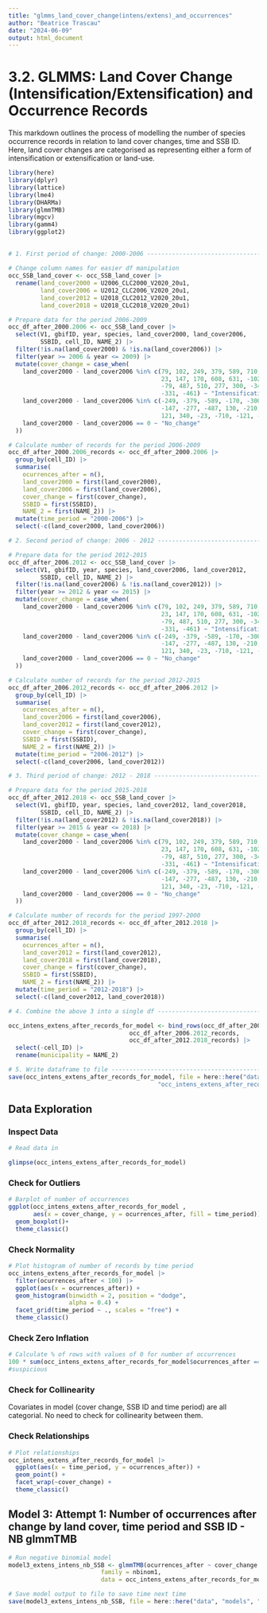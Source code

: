 ```yaml
---
title: "glmms_land_cover_change(intens/extens)_and_occurrences"
author: "Beatrice Trascau"
date: "2024-06-09"
output: html_document
---
```


# **3.2. GLMMS: Land Cover Change (Intensification/Extensification) and Occurrence Records**

This markdown outlines the process of modelling the number of species occurrence records in relation to land cover changes, time and SSB ID. Here, land cover changes are categorised as representing either a form of intensification or extensification or land-use.

```r
library(here)
library(dplyr)
library(lattice)
library(lme4)
library(DHARMa)
library(glmmTMB)
library(mgcv)
library(gamm4)
library(ggplot2)

```

## 

```r

# 1. First period of change: 2000-2006 -------------------------------------------------

# Change column names for easier df manipulation
occ_SSB_land_cover <- occ_SSB_land_cover |>
  rename(land_cover2000 = U2006_CLC2000_V2020_20u1,
         land_cover2006 = U2012_CLC2006_V2020_20u1,
         land_cover2012 = U2018_CLC2012_V2020_20u1,
         land_cover2018 = U2018_CLC2018_V2020_20u1)

# Prepare data for the period 2006-2009
occ_df_after_2000.2006 <- occ_SSB_land_cover |>
  select(V1, gbifID, year, species, land_cover2000, land_cover2006, 
         SSBID, cell_ID, NAME_2) |>
  filter(!is.na(land_cover2000) & !is.na(land_cover2006)) |>
  filter(year >= 2006 & year <= 2009) |>
  mutate(cover_change = case_when(
    land_cover2000 - land_cover2006 %in% c(79, 102, 249, 379, 589, 710,
                                           23, 147, 170, 608, 631, -102,
                                           -79, 487, 510, 277, 300, -340,
                                           -331, -461) ~ "Intensification",
    land_cover2000 - land_cover2006 %in% c(-249, -379, -589, -170, -300, -510,
                                           -147, -277, -487, 130, -210, 461, 331,
                                           121, 340, -23, -710, -121, -608) ~ "Extensification",
    land_cover2000 - land_cover2006 == 0 ~ "No_change"
  ))

# Calculate number of records for the period 2006-2009
occ_df_after_2000.2006_records <- occ_df_after_2000.2006 |>
  group_by(cell_ID) |>
  summarise(
    ocurrences_after = n(),
    land_cover2000 = first(land_cover2000),
    land_cover2006 = first(land_cover2006),
    cover_change = first(cover_change),
    SSBID = first(SSBID),
    NAME_2 = first(NAME_2)) |>
  mutate(time_period = "2000-2006") |>
  select(-c(land_cover2000, land_cover2006))

# 2. Second period of change: 2006 - 2012 ----------------------------------------------

# Prepare data for the period 2012-2015
occ_df_after_2006.2012 <- occ_SSB_land_cover |>
  select(V1, gbifID, year, species, land_cover2006, land_cover2012, 
         SSBID, cell_ID, NAME_2) |>
  filter(!is.na(land_cover2006) & !is.na(land_cover2012)) |>
  filter(year >= 2012 & year <= 2015) |>
  mutate(cover_change = case_when(
    land_cover2000 - land_cover2006 %in% c(79, 102, 249, 379, 589, 710,
                                           23, 147, 170, 608, 631, -102,
                                           -79, 487, 510, 277, 300, -340,
                                           -331, -461) ~ "Intensification",
    land_cover2000 - land_cover2006 %in% c(-249, -379, -589, -170, -300, -510,
                                           -147, -277, -487, 130, -210, 461, 331,
                                           121, 340, -23, -710, -121, -608) ~ "Extensification",
    land_cover2000 - land_cover2006 == 0 ~ "No_change"
  ))

# Calculate number of records for the period 2012-2015
occ_df_after_2006.2012_records <- occ_df_after_2006.2012 |>
  group_by(cell_ID) |>
  summarise(
    ocurrences_after = n(),
    land_cover2006 = first(land_cover2006),
    land_cover2012 = first(land_cover2012),
    cover_change = first(cover_change),
    SSBID = first(SSBID),
    NAME_2 = first(NAME_2)) |>
  mutate(time_period = "2006-2012") |>
  select(-c(land_cover2006, land_cover2012))

# 3. Third period of change: 2012 - 2018 ----------------------------------------------

# Prepare data for the period 2015-2018
occ_df_after_2012.2018 <- occ_SSB_land_cover |>
  select(V1, gbifID, year, species, land_cover2012, land_cover2018, 
         SSBID, cell_ID, NAME_2) |>
  filter(!is.na(land_cover2012) & !is.na(land_cover2018)) |>
  filter(year >= 2015 & year <= 2018) |>
  mutate(cover_change = case_when(
    land_cover2000 - land_cover2006 %in% c(79, 102, 249, 379, 589, 710,
                                           23, 147, 170, 608, 631, -102,
                                           -79, 487, 510, 277, 300, -340,
                                           -331, -461) ~ "Intensification",
    land_cover2000 - land_cover2006 %in% c(-249, -379, -589, -170, -300, -510,
                                           -147, -277, -487, 130, -210, 461, 331,
                                           121, 340, -23, -710, -121, -608) ~ "Extensification",
    land_cover2000 - land_cover2006 == 0 ~ "No_change"
  ))

# Calculate number of records for the period 1997-2000
occ_df_after_2012.2018_records <- occ_df_after_2012.2018 |>
  group_by(cell_ID) |>
  summarise(
    ocurrences_after = n(),
    land_cover2012 = first(land_cover2012),
    land_cover2018 = first(land_cover2018),
    cover_change = first(cover_change),
    SSBID = first(SSBID),
    NAME_2 = first(NAME_2)) |>
  mutate(time_period = "2012-2018") |>
  select(-c(land_cover2012, land_cover2018))

# 4. Combine the above 3 into a single df ----------------------------------------------

occ_intens_extens_after_records_for_model <- bind_rows(occ_df_after_2000.2006_records,
                                  occ_df_after_2006.2012_records,
                                  occ_df_after_2012.2018_records) |>
  select(-cell_ID) |>
  rename(municipality = NAME_2)

# 5. Write dataframe to file -----------------------------------------------------------
save(occ_intens_extens_after_records_for_model, file = here::here("data", "derived_data",
                                          "occ_intens_extens_after_records_for_model.rda"))

```

## Data Exploration

### Inspect Data

```r
# Read data in 

glimpse(occ_intens_extens_after_records_for_model)

```

### Check for Outliers

```r

# Barplot of number of occurrences
ggplot(occ_intens_extens_after_records_for_model , 
       aes(x = cover_change, y = ocurrences_after, fill = time_period))+
  geom_boxplot()+
  theme_classic()
```

### Check Normality

```r

# Plot histogram of number of records by time period
occ_intens_extens_after_records_for_model |>
  filter(ocurrences_after < 100) |>
  ggplot(aes(x = ocurrences_after)) +
  geom_histogram(binwidth = 2, position = "dodge", 
                 alpha = 0.4) +
  facet_grid(time_period ~ ., scales = "free") +
  theme_classic()
```

### Check Zero Inflation

```r

# Calculate % of rows with values of 0 for number of occurrences
100 * sum(occ_intens_extens_after_records_for_model$ocurrences_after == 0) / nrow(occ_intens_extens_after_records_for_model)
#suspicious
```

### Check for Collinearity

Covariates in model (cover change, SSB ID and time period) are all categorial. No need to check for collinearity between them.

### Check Relationships

```r

# Plot relationships
occ_intens_extens_after_records_for_model |>
  ggplot(aes(x = time_period, y = ocurrences_after)) +
  geom_point() +
  facet_wrap(~cover_change) +
  theme_classic()

```

## Model 3: Attempt 1: Number of occurrences after change by land cover, time period and SSB ID - NB glmmTMB

```r

# Run negative binomial model
model3_extens_intens_nb_SSB <- glmmTMB(ocurrences_after ~ cover_change * time_period + (1|SSBID),
                          family = nbinom1, 
                          data = occ_intens_extens_after_records_for_model)

# Save model output to file to save time next time
save(model3_extens_intens_nb_SSB, file = here::here("data", "models", "model3_extens_intens_nb_SSB.RData"))
```
